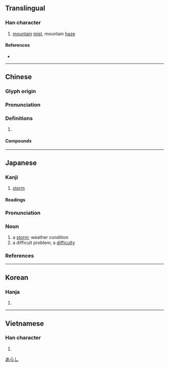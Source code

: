 {{character info/new}}
{{also|岚}}
==Translingual==

===Han character===
{{Han char|rn=46|rad=山|as=09|sn=12|four=22217|canj=UHNI|ids=⿱山風}}

# [[mountain]] [[mist]], mountain [[haze]]

====References====
* {{Han ref|kx=0316.250|dkj=08289|dj=0617.040|hdz=10788.090|uh=5D50|ud=23888|bh=B450|bd=46160}}

----

==Chinese==
{{zh-forms|s=岚}}

===Glyph origin===
{{Han etym}}

===Pronunciation===
{{zh-pron
|m=lán
|c=laam4
|mn=lâm
|mc=y
|oc=y
|cat=n
}}

===Definitions===
{{zh-hanzi}}

# {{rfdef|zh}}

====Compounds====
{{zh-der|山嵐|嵐翠鮮明|嵐氣|煙嵐雲岫|煙嵐}}

----

==Japanese==

===Kanji===
{{ja-kanji|grade=|rs=山09}}

# [[storm]]

====Readings====
{{ja-readings
|goon=らん
|kanon=らん
|kun=あらし
}}

{{ja-kanjitab|あらし|yomi=k}}

===Pronunciation===
{{ja-pron|あらし|acc=1|acc_ref=SMK2}}

===Noun===
{{ja-noun|あらし}}

# a [[storm]]; weather condition
# a difficult problem; a [[difficulty]]

===References===
<references/>

[[Category:Japanese basic words|あらし]]

----

==Korean==

===Hanja===
{{ko-hanja|hangeul=[[람]]|rv=ram|mr=ram}}

# {{defn|lang=ko|sort=山09}}

----

==Vietnamese==

===Han character===
{{vi-hantu|[[lam]]|rs=山09}}

# {{defn|lang=vi|sort=山09}}